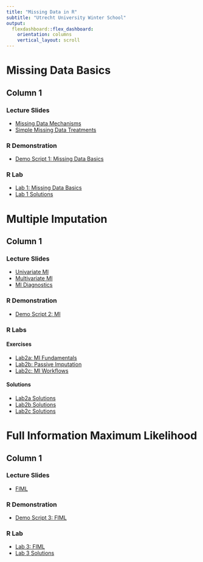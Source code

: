 ---
title: "Missing Data in R"
subtitle: "Utrecht University Winter School"
output: 
  flexdashboard::flex_dashboard:
    orientation: columns
    vertical_layout: scroll
---

# Missing Data Basics

## Column 1

### Lecture Slides

- [Missing Data Mechanisms](lectures/1_basics/mechanisms.pdf)
- [Simple Missing Data Treatments](lectures/1_basics/treatments.pdf)

### R Demonstration

- [Demo Script 1: Missing Data Basics](demos/1_basics/basics_demo.R)

### R Lab

- [Lab 1: Missing Data Basics](labs/1_basics/basics.html)
- [Lab 1 Solutions](labs/1_basics/basics_solutions.html)

<!----------------------------------------------------------------------------->

# Multiple Imputation

## Column 1

### Lecture Slides

- [Univariate MI](lectures/2_mi/univariate_mi.pdf)
- [Multivariate MI](lectures/2_mi/multivariate_mi.pdf)
- [MI Diagnostics](lectures/2_mi/diagnostics.pdf)

### R Demonstration

- [Demo Script 2: MI](demos/2_mi/mi_demo.R)

### R Labs

#### Exercises

- [Lab2a: MI Fundamentals](labs/2_mi/mi_fundamentals.html)
- [Lab2b: Passive Imputation](labs/2_mi/passive_imputation.html)
- [Lab2c: MI Workflows](labs/2_mi/mi_workflows.html)

#### Solutions

- [Lab2a Solutions](labs/2_mi/mi_fundamentals_solutions.html)
- [Lab2b Solutions](labs/2_mi/passive_imputation_solutions.html)
- [Lab2c Solutions](labs/2_mi/mi_workflows_solutions.html)

<!----------------------------------------------------------------------------->

# Full Information Maximum Likelihood

## Column 1

### Lecture Slides

- [FIML](lectures/3_fiml/fiml.pdf)

### R Demonstration

- [Demo Script 3: FIML](demos/3_fiml/fiml_demo.R)

### R Lab

- [Lab 3: FIML](labs/3_fiml/fiml.html)
- [Lab 3 Solutions](labs/3_fiml/fiml_solutions.html)

